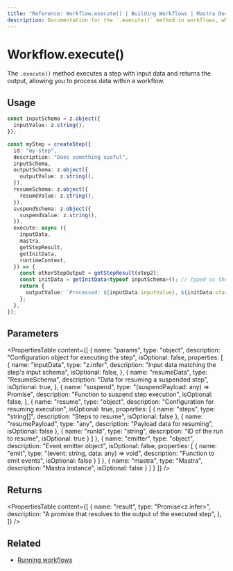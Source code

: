 ```yaml
---
title: "Reference: Workflow.execute() | Building Workflows | Mastra Docs"
description: Documentation for the `.execute()` method in workflows, which executes a step with input data and returns the output.
---
```


# Workflow.execute()

The `.execute()` method executes a step with input data and returns the output, allowing you to process data within a workflow.

## Usage

```typescript
const inputSchema = z.object({
  inputValue: z.string(),
});

const myStep = createStep({
  id: "my-step",
  description: "Does something useful",
  inputSchema,
  outputSchema: z.object({
    outputValue: z.string(),
  }),
  resumeSchema: z.object({
    resumeValue: z.string(),
  }),
  suspendSchema: z.object({
    suspendValue: z.string(),
  }),
  execute: async ({
    inputData,
    mastra,
    getStepResult,
    getInitData,
    runtimeContext,
  }) => {
    const otherStepOutput = getStepResult(step2);
    const initData = getInitData<typeof inputSchema>(); // typed as the input schema variable (zod schema)
    return {
      outputValue: `Processed: ${inputData.inputValue}, ${initData.startValue} (runtimeContextValue: ${runtimeContext.get("runtimeContextValue")})`,
    };
  },
});
```

## Parameters

<PropertiesTable
  content={[
    {
      name: "params",
      type: "object",
      description: "Configuration object for executing the step",
      isOptional: false,
      properties: [
        {
          name: "inputData",
          type: "z.infer<TInput>",
          description: "Input data matching the step's input schema",
          isOptional: false,
        },
        {
          name: "resumeData",
          type: "ResumeSchema",
          description: "Data for resuming a suspended step",
          isOptional: true,
        },
        {
          name: "suspend",
          type: "(suspendPayload: any) => Promise<void>",
          description: "Function to suspend step execution",
          isOptional: false,
        },
        {
          name: "resume",
          type: "object",
          description: "Configuration for resuming execution",
          isOptional: true,
          properties: [
            {
              name: "steps",
              type: "string[]",
              description: "Steps to resume",
              isOptional: false
            },
            {
              name: "resumePayload",
              type: "any",
              description: "Payload data for resuming",
              isOptional: false
            },
            {
              name: "runId",
              type: "string",
              description: "ID of the run to resume",
              isOptional: true
            }
          ]
        },
        {
          name: "emitter",
          type: "object",
          description: "Event emitter object",
          isOptional: false,
          properties: [
            {
              name: "emit",
              type: "(event: string, data: any) => void",
              description: "Function to emit events",
              isOptional: false
            }
          ]
        },
        {
          name: "mastra",
          type: "Mastra",
          description: "Mastra instance",
          isOptional: false
        }
      ]
    }
  ]}
/>

## Returns

<PropertiesTable
  content={[
    {
      name: "result",
      type: "Promise<z.infer<TOutput>>",
      description: "A promise that resolves to the output of the executed step",
    },
  ]}
/>

## Related

- [Running workflows](../../docs/workflows/overview.mdx#running-workflows)